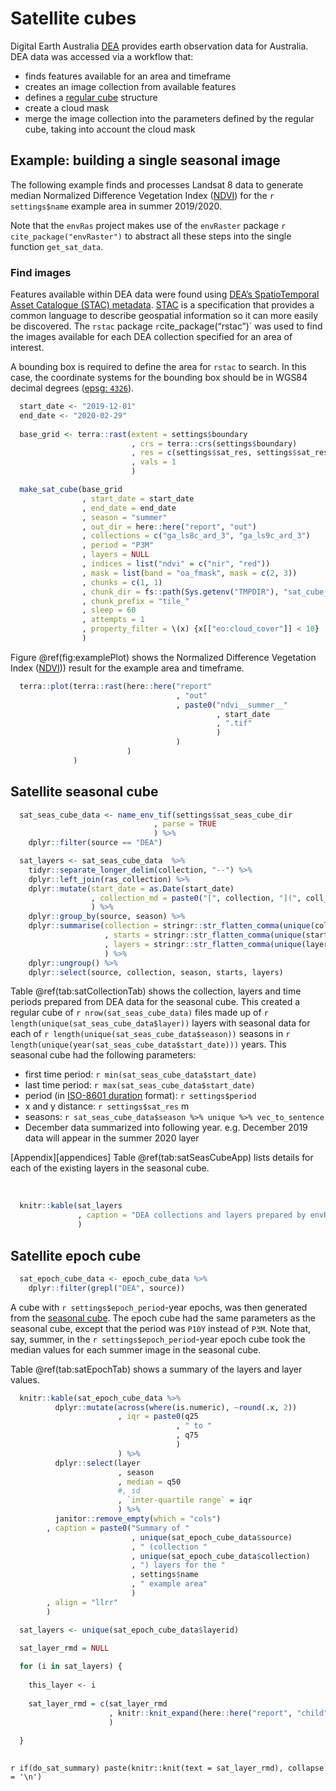 
# Satellite cubes

Digital Earth Australia [DEA](https://www.dea.ga.gov.au/) provides earth observation data for Australia. DEA data was accessed via a workflow that:

* finds features available for an area and timeframe
* creates an image collection from available features
* defines a [regular cube](https://e-sensing.github.io/sitsbook/earth-observation-data-cubes.html#regular-image-data-cubes) structure
* create a cloud mask
* merge the image collection into the parameters defined by the regular cube, taking into account the cloud mask

## Example: building a single seasonal image

The following example finds and processes Landsat 8 data to generate median Normalized Difference Vegetation Index ([NDVI](https://www.usgs.gov/landsat-missions/landsat-normalized-difference-vegetation-index)) for the `r settings$name` example area in summer 2019/2020.

Note that the `envRas` project makes use of the `envRaster` package `r cite_package("envRaster")` to abstract all these steps into the single function `get_sat_data`. 

### Find images

Features available within DEA data were found using [DEA’s SpatioTemporal Asset Catalogue (STAC) metadata](https://knowledge.dea.ga.gov.au/guides/setup/gis/stac/). [STAC](https://stacspec.org/en) is a specification that provides a common language to describe geospatial information so it can more easily be discovered. The `rstac` package `r `cite_package("rstac")` was used to find the images available for each DEA collection specified for an area of interest.

A bounding box is required to define the area for `rstac` to search. In this case, the coordinate systems for the bounding box should be in WGS84 decimal degrees ([epsg: `4326`](https://epsg.io/4326)).

```r

  start_date <- "2019-12-01"
  end_date <- "2020-02-29"
  
  base_grid <- terra::rast(extent = settings$boundary
                           , crs = terra::crs(settings$boundary)
                           , res = c(settings$sat_res, settings$sat_res)
                           , vals = 1
                           )

  make_sat_cube(base_grid
                , start_date = start_date
                , end_date = end_date
                , season = "summer"
                , out_dir = here::here("report", "out")
                , collections = c("ga_ls8c_ard_3", "ga_ls9c_ard_3")
                , period = "P3M"
                , layers = NULL
                , indices = list("ndvi" = c("nir", "red"))
                , mask = list(band = "oa_fmask", mask = c(2, 3))
                , chunks = c(1, 1)
                , chunk_dir = fs::path(Sys.getenv("TMPDIR"), "sat_cube_temp")
                , chunk_prefix = "tile_"
                , sleep = 60
                , attempts = 1
                , property_filter = \(x) {x[["eo:cloud_cover"]] < 10}
                )

```

Figure \@ref(fig:examplePlot) shows the Normalized Difference Vegetation Index ([NDVI](https://www.usgs.gov/landsat-missions/landsat-normalized-difference-vegetation-index))) result for the example area and timeframe.

```r
  
  terra::plot(terra::rast(here::here("report"
                                     , "out"
                                     , paste0("ndvi__summer__"
                                              , start_date
                                              , ".tif"
                                              )
                                     )
                          )
              )

```

## Satellite seasonal cube

```r

  sat_seas_cube_data <- name_env_tif(settings$sat_seas_cube_dir
                                , parse = TRUE
                                ) %>%
    dplyr::filter(source == "DEA")

  sat_layers <- sat_seas_cube_data  %>%
    tidyr::separate_longer_delim(collection, "--") %>%
    dplyr::left_join(ras_collection) %>%
    dplyr::mutate(start_date = as.Date(start_date)
                  , collection_md = paste0("[", collection, "](", coll_url, ")")
                  ) %>%
    dplyr::group_by(source, season) %>%
    dplyr::summarise(collection = stringr::str_flatten_comma(unique(collection_md))
                     , starts = stringr::str_flatten_comma(unique(start_date))
                     , layers = stringr::str_flatten_comma(unique(layer))
                     ) %>%
    dplyr::ungroup() %>%
    dplyr::select(source, collection, season, starts, layers)

```

Table \@ref(tab:satCollectionTab) shows the collection, layers and time periods prepared from DEA data for the seasonal cube. This created a regular cube of `r nrow(sat_seas_cube_data)` files made up of `r length(unique(sat_seas_cube_data$layer))` layers with seasonal data for each of `r length(unique(sat_seas_cube_data$season))` seasons in `r length(unique(year(sat_seas_cube_data$start_date)))` years. This seasonal cube had the following parameters:

* first time period: `r min(sat_seas_cube_data$start_date)`
* last time period: `r max(sat_seas_cube_data$start_date)`
* period (in [ISO-8601 duration](https://www.digi.com/resources/documentation/digidocs/90001488-13/reference/r_iso_8601_duration_format.htm) format): `r settings$period`
* x and y distance: `r settings$sat_res` m
* seasons: `r sat_seas_cube_data$season %>% unique %>% vec_to_sentence`
* December data summarized into following year. e.g. December 2019 data will appear in the summer 2020 layer

[Appendix][appendices] Table \@ref(tab:satSeasCubeApp) lists details for each of the existing layers in the seasonal cube.

<br>

```r
  
  knitr::kable(sat_layers
               , caption = "DEA collections and layers prepared by envRas"
               )

```

## Satellite epoch cube

```r

  sat_epoch_cube_data <- epoch_cube_data %>%
    dplyr::filter(grepl("DEA", source))

```

A cube with `r settings$epoch_period`-year epochs, was then generated from the [seasonal cube][satellite seasonal cube]. The epoch cube had the same parameters as the seasonal cube, except that the period was `P10Y` instead of `P3M`. Note that, say, summer, in the `r settings$epoch_period`-year epoch cube took the median values for each summer image in the seasonal cube.

Table \@ref(tab:satEpochTab) shows a summary of the layers and layer values.

```r

  knitr::kable(sat_epoch_cube_data %>%
          dplyr::mutate(across(where(is.numeric), ~round(.x, 2))
                        , iqr = paste0(q25
                                     , " to "
                                     , q75
                                     )
                        ) %>%
          dplyr::select(layer
                        , season
                        , median = q50
                        #, sd
                        , `inter-quartile range` = iqr
                        ) %>%
          janitor::remove_empty(which = "cols")
        , caption = paste0("Summary of "
                           , unique(sat_epoch_cube_data$source)
                           , " (collection "
                           , unique(sat_epoch_cube_data$collection)
                           , ") layers for the "
                           , settings$name
                           , " example area"
                           )
        , align = "llrr"
        )

```

```r

  sat_layers <- unique(sat_epoch_cube_data$layerid)

  sat_layer_rmd = NULL
  
  for (i in sat_layers) {
    
    this_layer <- i
    
    sat_layer_rmd = c(sat_layer_rmd
                      , knitr::knit_expand(here::here("report", "child", "layer_rmd.Rmd"))
                      )
    
  }
  
```

`r if(do_sat_summary) paste(knitr::knit(text = sat_layer_rmd), collapse = '\n')`
